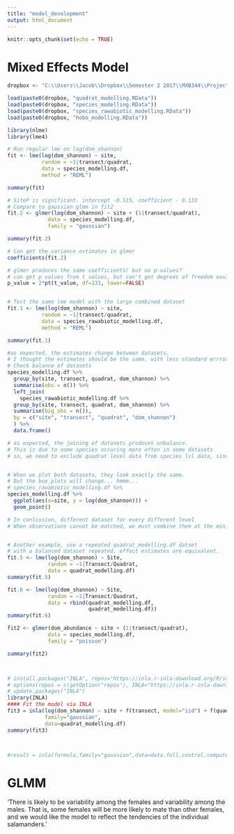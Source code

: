 ---
title: "model_development"
output: html_document
---

```{r setup, include=FALSE}
knitr::opts_chunk$set(echo = TRUE)
```


# Mixed Effects Model
```{r load_datasets}
dropbox <- "C:\\Users\\Jacob\\Dropbox\\Semester 2 2017\\MXB344\\Project\\"

load(paste0(dropbox, "quadrat_modelling.RData"))
load(paste0(dropbox, "species_modelling.RData"))
load(paste0(dropbox, "species_rawabiotic_modelling.RData"))
load(paste0(dropbox, "hobo_modelling.RData"))
```


```{r}
library(nlme)
library(lme4)

# Run regular lme on log(dom_shannon)
fit <- lme(log(dom_shannon) ~ site, 
           random = ~1|transect/quadrat,
           data = species_modelling.df,
           method = "REML")

summary(fit)

# SiteP is significant. intercept -0.515, coefficient - 0.133
# Compare to gaussian glmm in fit2
fit.2 <- glmer(log(dom_shannon) ~ site + (1|transect/quadrat),
             data = species_modelling.df,
             family = "gaussian")

summary(fit.2)

# Can get the variance estimates in glmer
coefficients(fit.2)

# glmer produces the same coefficients! but no p-values?
# can get p values from t values, but can't get degrees of freedom easily..
p_value = 2*pt(t_value, df=133, lower=FALSE)


# Test the same lme model with the large combined dataset
fit.1 <- lme(log(dom_shannon) ~ site, 
           random = ~1|transect/quadrat,
           data = species_rawabiotic_modelling.df,
           method = "REML")

summary(fit.1)

#as expected, the estimates change between datasets.
# I thought the estimates should be the same, with less standard errrors?
# Check balance of datasets
species_modelling.df %>%
  group_by(site, transect, quadrat, dom_shannon) %>%
  summarise(obs = n()) %>%
  left_join(
    species_rawabiotic_modelling.df %>%
  group_by(site, transect, quadrat, dom_shannon) %>%
  summarise(big_obs = n()),
  by = c("site", "transect", "quadrat", "dom_shannon")
  ) %>%
  data.frame()

# as expected, the joining of datasets produces unbalance. 
# This is due to some species occuring more often in some datasets
# so, we need to exclude quadrat level data from species lvl data, since this creates 'made up' replicates of single observations


# When we plot both datasets, they look exactly the same.
# But the box_plots will change... hmmm...
# species_rawabiotic_modelling.df %>%
species_modelling.df %>%
  ggplot(aes(x=site, y = log(dom_shannon))) +
  geom_point()

# In conlcusion, different dataset for every different level
# When observations cannot be matched, we must combine them at the min, mean, median, max level.


# Another example, use a repeated quadrat_modelling.df datset
# with a balanced dataset repeated, effect estimates are equivalent.
fit.5 <- lme(log(dom_shannon) ~ Site, 
             random = ~1|Transect/Quadrat,
             data = quadrat_modelling.df)
summary(fit.5)

fit.6 <- lme(log(dom_shannon) ~ Site, 
             random = ~1|Transect/Quadrat,
             data = rbind(quadrat_modelling.df,
                          quadrat_modelling.df))
summary(fit.6)

```


```{r}


fit2 <- glmer(dom_abundance ~ site + (1|transect/quadrat),
             data = species_modelling.df,
             family = "poisson")

summary(fit2)




```

```{r}
# install.packages("INLA", repos="https://inla.r-inla-download.org/R/stable")
# options(repos = c(getOption("repos"), INLA="https://inla.r-inla-download.org/R/testing"))
# update.packages("INLA")
library(INLA)
#### Fit the model via INLA
fit3 = inla(log(dom_shannon) ~ site + f(transect, model="iid") + f(quadrat:transect, model = "iid"),
            family="gaussian",
            data=quadrat_modelling.df)
summary(fit3)



#result = inla(formula,family="gaussian",data=data.full,control.compute =list(dic=TRUE, waic= TRUE, cpo = TRUE, mlik = TRUE,config=TRUE), control.predictor=list(compute=T))

```

# GLMM
'There is likely to be variability among the females and variability among the males. That is, some females will be more likely to mate than other females, and we would
like the model to reflect the tendencies of the individual salamanders.'